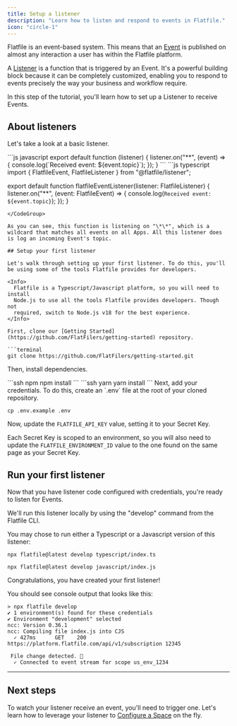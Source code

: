 ```yaml
---
title: Setup a listener
description: "Learn how to listen and respond to events in Flatfile."
icon: "circle-1"
---
```


<Snippet file="shared/dxpbanner.mdx" />

Flatfile is an event-based system. This means that an [Event](../../orchestration/events) is published on almost any interaction a user has within the Flatfile platform.

A [Listener](/orchestration/listeners) is a function that is triggered by an Event. It's a powerful building block because it can be completely customized, enabling you to respond to events precisely the way your business and workflow require.

In this step of the tutorial, you'll learn how to set up a Listener to receive Events.

## About listeners

Let's take a look at a basic listener.

<CodeGroup>
```js javascript
export default function (listener) {
  listener.on("**", (event) => {
    console.log(`Received event: ${event.topic}`);
  });
}
```
```js typescript
import { FlatfileEvent, FlatfileListener } from "@flatfile/listener";

export default function flatfileEventListener(listener: FlatfileListener) {
  listener.on("**", (event: FlatfileEvent) => {
    console.log(`Received event: ${event.topic}`);
  });
}
```
</CodeGroup>

As you can see, this function is listening on "\*\*", which is a wildcard that matches all events on all Apps. All this listener does is log an incoming Event's topic.

## Setup your first listener

Let's walk through setting up your first listener. To do this, you'll be using some of the tools Flatfile provides for developers.

<Info>
  Flatfile is a Typescript/Javascript platform, so you will need to install
  Node.js to use all the tools Flatfile provides developers. Though not
  required, switch to Node.js v18 for the best experience.
</Info>

First, clone our [Getting Started](https://github.com/FlatFilers/getting-started) repository.

```terminal
git clone https://github.com/FlatFilers/getting-started.git
```

Then, install dependencies.

<CodeGroup>
```ssh npm
npm install
```
```ssh yarn
yarn install
```

</CodeGroup>
Next, add your credentials. To do this, create an `.env` file at the root of your cloned repository.

```ssh
cp .env.example .env
```

Now, update the `FLATFILE_API_KEY` value, setting it to your Secret Key.

Each Secret Key is scoped to an environment, so you will also need to update the `FLATFILE_ENVIRONMENT_ID` value to the one found on the same page as your Secret Key.

## Run your first listener

Now that you have listener code configured with credentials, you're ready to listen for Events.

We'll run this listener locally by using the "develop" command from the Flatfile CLI.

You may chose to run either a Typescript or a Javascript version of this listener:

<CodeGroup>

```terminal ts listener
npx flatfile@latest develop typescript/index.ts
```

```terminal js listener
npx flatfile@latest develop javascript/index.js
```

</CodeGroup>

Congratulations, you have created your first listener!

You should see console output that looks like this:

```ssh console
> npx flatfile develop
✔ 1 environment(s) found for these credentials
✔ Environment "development" selected
ncc: Version 0.36.1
ncc: Compiling file index.js into CJS
  ✓ 427ms      GET    200 https://platform.flatfile.com/api/v1/subscription 12345

 File change detected. 🚀
  ✓ Connected to event stream for scope us_env_1234
```

---

## Next steps

To watch your listener receive an event, you'll need to trigger one. Let's learn how to leverage your listener to [Configure a Space](../custom/meet-the-workbook) on the fly.
